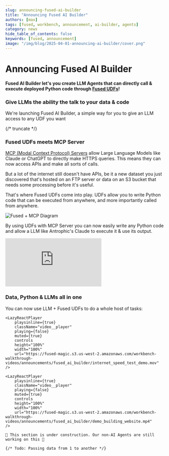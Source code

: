 ```yaml
---
slug: announcing-fused-ai-builder
title: "Announcing Fused AI Builder"
authors: [max]
tags: [fused, workbench, announcement, ai-builder, agents]
category: news
hide_table_of_contents: false
keywords: [fused, announcement]
image: "/img/blog/2025-04-01-announcing-ai-builder/cover.png"
---
```


# Announcing Fused AI Builder

**Fused AI Builder let's you create LLM Agents that can directly call & execute deployed Python code through [Fused UDFs](/core-concepts/write/)!**

### Give LLMs the ability the talk to your data & code

We're launching Fused AI Builder, a simple way for you to give an LLM access to any UDF you want


<LazyReactPlayer
    playsinline={true}
    className="video__player"
    playing={true}
    muted={true}
    controls
    height="100%"
    width="100%"
    url="https://fused-magic.s3.us-west-2.amazonaws.com/workbench-walkthrough-videos/announcements/fused_ai_builder/demo_internet_speed_720p.mp4"
/>

{/* truncate */}

### Fused UDFs meets MCP Server

[MCP (Modal Context Protocol) Servers](https://modelcontextprotocol.io/introduction) allow Large Language Models like Claude or ChatGPT to directly make HTTPS queries. This means they can now access APIs and make all sorts of calls.

But a lot of the internet still doesn't have APIs, be it a new dataset you just discovered that's hosted on an FTP server or data on an S3 bucket that needs some processing before it's useful.

That's where Fused UDFs come into play. UDFs allow you to write Python code that can be executed from anywhere, and more importantly called from anywhere. 

![Fused + MCP Diagram](Fused_AI_Builder_graph.png)

By using UDFs with MCP Server you can now easily write any Python code and allow a LLM like Antrophic's Claude to execute it & use its output.

<div style={{ maxWidth: '800px', margin: '0 auto 2rem auto' }}>
  <iframe 
    style={{
        width: "100%",
        aspectRatio: "16/9",
        height: "auto",
        display: "block"
    }}
    src="https://www.youtube.com/embed/JOMiCDDX1kY" 
    title="YouTube video player" 
    frameBorder="0" 
    allow="accelerometer; autoplay; clipboard-write; encrypted-media; gyroscope; picture-in-picture; web-share" 
    referrerPolicy="strict-origin-when-cross-origin" 
    allowFullScreen>
  </iframe>
</div>

### Data, Python & LLMs all in one

You can now use LLM + Fused UDFs to do a whole host of tasks:


<Tabs className="unique-tabs">
  <TabItem value="internet-speed" label="Internet Speed of any location" default>

    <LazyReactPlayer
        playsinline={true}
        className="video__player"
        playing={false}
        muted={true}
        controls
        height="100%"
        width="100%"
        url="https://fused-magic.s3.us-west-2.amazonaws.com/workbench-walkthrough-videos/announcements/fused_ai_builder/internet_speed_test_demo.mov"
    />

  </TabItem>
  <TabItem value="website" label="Creating a Three.js website">

    <LazyReactPlayer
        playsinline={true}
        className="video__player"
        playing={false}
        muted={true}
        controls
        height="100%"
        width="100%"
        url="https://fused-magic.s3.us-west-2.amazonaws.com/workbench-walkthrough-videos/announcements/fused_ai_builder/demo_building_website.mp4"
    />

  </TabItem>
  <TabItem value="combine-data" label="Combining Data">

    🚧 This section is under construction. Our non-AI Agents are still working on this 🚧

    {/* Todo: Passing data from 1 to another */}

  </TabItem>
</Tabs>

